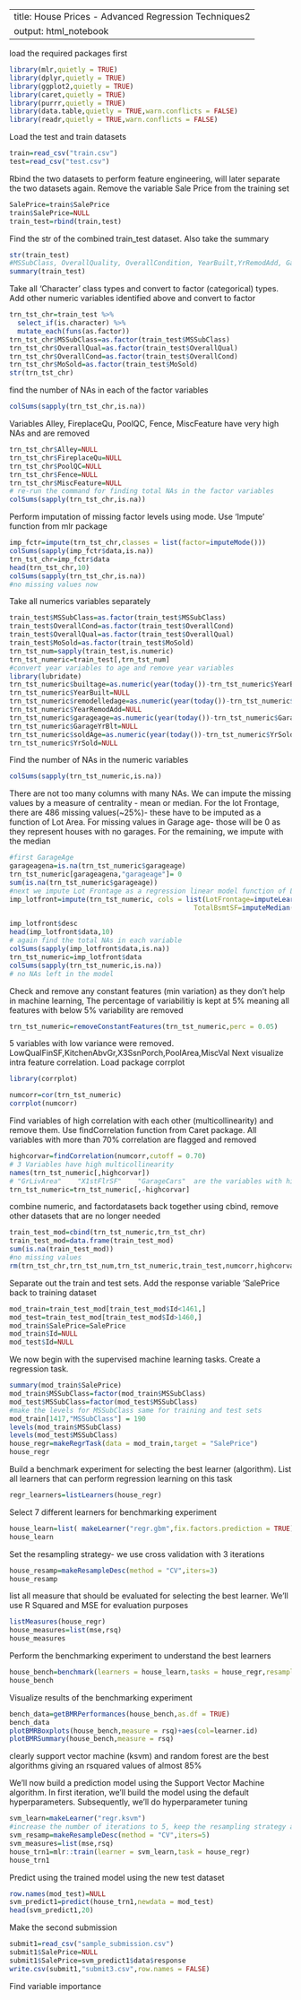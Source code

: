 
---
title: House Prices - Advanced Regression Techniques2
output: html_notebook
---

load the required packages first

```r
library(mlr,quietly = TRUE)
library(dplyr,quietly = TRUE)
library(ggplot2,quietly = TRUE)
library(caret,quietly = TRUE)
library(purrr,quietly = TRUE)
library(data.table,quietly = TRUE,warn.conflicts = FALSE)
library(readr,quietly = TRUE,warn.conflicts = FALSE)
```

Load the test and train datasets

```r
train=read_csv("train.csv")
test=read_csv("test.csv")
```

Rbind the two datasets to perform feature engineering, will later separate the two datasets again. Remove the variable Sale Price from the training set

```r
SalePrice=train$SalePrice
train$SalePrice=NULL
train_test=rbind(train,test)
```

Find the str of the combined train_test dataset. Also take the summary

```r
str(train_test)
#MSSubClass, OverallQuality, OverallCondition, YearBuilt,YrRemodAdd, GarageYrBlt, MoSold, YrSold are numeric variables that must be converted to factor
summary(train_test)
```

Take all 'Character' class types and convert to factor (categorical) types. Add other numeric variables identified above and convert to factor

```r
trn_tst_chr=train_test %>% 
  select_if(is.character) %>% 
  mutate_each(funs(as.factor))
trn_tst_chr$MSSubClass=as.factor(train_test$MSSubClass)
trn_tst_chr$OverallQual=as.factor(train_test$OverallQual)
trn_tst_chr$OverallCond=as.factor(train_test$OverallCond)
trn_tst_chr$MoSold=as.factor(train_test$MoSold)
str(trn_tst_chr)
```

find the number of NAs in each of the factor variables

```r
colSums(sapply(trn_tst_chr,is.na))
```

Variables Alley, FireplaceQu, PoolQC, Fence, MiscFeature have very high NAs and are removed

```r
trn_tst_chr$Alley=NULL
trn_tst_chr$FireplaceQu=NULL
trn_tst_chr$PoolQC=NULL
trn_tst_chr$Fence=NULL
trn_tst_chr$MiscFeature=NULL
# re-run the command for finding total NAs in the factor variables
colSums(sapply(trn_tst_chr,is.na))
```

Perform imputation of missing factor levels using mode. Use 'Impute' function from mlr package 

```r
imp_fctr=impute(trn_tst_chr,classes = list(factor=imputeMode()))
colSums(sapply(imp_fctr$data,is.na))
trn_tst_chr=imp_fctr$data
head(trn_tst_chr,10)
colSums(sapply(trn_tst_chr,is.na))
#no missing values now
```

Take all numerics variables separately 

```r
train_test$MSSubClass=as.factor(train_test$MSSubClass)
train_test$OverallCond=as.factor(train_test$OverallCond)
train_test$OverallQual=as.factor(train_test$OverallQual)
train_test$MoSold=as.factor(train_test$MoSold)
trn_tst_num=sapply(train_test,is.numeric)
trn_tst_numeric=train_test[,trn_tst_num]
#convert year variables to age and remove year variables
library(lubridate)
trn_tst_numeric$builtage=as.numeric(year(today())-trn_tst_numeric$YearBuilt)
trn_tst_numeric$YearBuilt=NULL
trn_tst_numeric$remodelledage=as.numeric(year(today())-trn_tst_numeric$YearRemodAdd)
trn_tst_numeric$YearRemodAdd=NULL
trn_tst_numeric$garageage=as.numeric(year(today())-trn_tst_numeric$GarageYrBlt)
trn_tst_numeric$GarageYrBlt=NULL
trn_tst_numeric$soldAge=as.numeric(year(today())-trn_tst_numeric$YrSold)
trn_tst_numeric$YrSold=NULL
```

Find the number of NAs in the numeric variables

```r
colSums(sapply(trn_tst_numeric,is.na))
```

There are not too many columns with many NAs. We can impute the missing values by a measure of centrality - mean or median. For the lot Frontage, there are 486 missing values(~25%)- these have to be imputed as a function of Lot Area. For missing values in Garage age- those will be 0 as they represent houses with no garages. For the remaining, we impute with the median

```r
#first GarageAge
garageagena=is.na(trn_tst_numeric$garageage)
trn_tst_numeric[garageagena,"garageage"]= 0
sum(is.na(trn_tst_numeric$garageage))
#next we impute Lot Frontage as a regression linear model function of Lot Area
imp_lotfront=impute(trn_tst_numeric, cols = list(LotFrontage=imputeLearner(makeLearner("regr.ksvm"),features = "LotArea"),MasVnrArea=imputeMedian(),BsmtFinSF1=imputeMedian(),BsmtFinSF2=imputeMedian(),BsmtUnfSF=imputeMedian(),
                                              TotalBsmtSF=imputeMedian(),BsmtFullBath=imputeMedian(),BsmtHalfBath=imputeMedian(),GarageCars=imputeMedian(),GarageArea=imputeMedian()))

imp_lotfront$desc
head(imp_lotfront$data,10)
# again find the total NAs in each variable
colSums(sapply(imp_lotfront$data,is.na))
trn_tst_numeric=imp_lotfront$data
colSums(sapply(trn_tst_numeric,is.na))
# no NAs left in the model
```


Check and remove any constant features (min variation) as they don't help in machine learning, The percentage of variabilitiy is kept at 5% meaning all features with below 5% variability are removed

```r
trn_tst_numeric=removeConstantFeatures(trn_tst_numeric,perc = 0.05)

```

5 variables with low variance were removed. 
LowQualFinSF,KitchenAbvGr,X3SsnPorch,PoolArea,MiscVal
Next visualize intra feature correlation. Load package corrplot

```r
library(corrplot)

numcorr=cor(trn_tst_numeric)
corrplot(numcorr)
```

Find variables of high correlation with each other (multicollinearity) and remove them. Use findCorrelation function from Caret package. All variables with more than 70% correlation are flagged and removed

```r
highcorvar=findCorrelation(numcorr,cutoff = 0.70)
# 3 Variables have high multicollinearity
names(trn_tst_numeric[,highcorvar])
# "GrLivArea"    "X1stFlrSF"    "GarageCars"  are the variables with high multicollinearity
trn_tst_numeric=trn_tst_numeric[,-highcorvar]
```

combine numeric, and factordatasets back together using cbind, remove other datasets that are no longer needed

```r
train_test_mod=cbind(trn_tst_numeric,trn_tst_chr)
train_test_mod=data.frame(train_test_mod)
sum(is.na(train_test_mod))
#no missing values
rm(trn_tst_chr,trn_tst_num,trn_tst_numeric,train_test,numcorr,highcorvar,imp_fctr,imp_num,YearBuilt)

```

Separate out the train and test sets. Add the response variable 'SalePrice back to training dataset

```r
mod_train=train_test_mod[train_test_mod$Id<1461,]
mod_test=train_test_mod[train_test_mod$Id>1460,]
mod_train$SalePrice=SalePrice
mod_train$Id=NULL
mod_test$Id=NULL
```

We now begin with the supervised machine learning tasks. Create a regression task.

```r
summary(mod_train$SalePrice)
mod_train$MSSubClass=factor(mod_train$MSSubClass)
mod_test$MSSubClass=factor(mod_test$MSSubClass)
#make the levels for MSSubClass same for training and test sets
mod_train[1417,"MSSubClass"] = 190
levels(mod_train$MSSubClass)
levels(mod_test$MSSubClass)
house_regr=makeRegrTask(data = mod_train,target = "SalePrice")
house_regr
```

Build a benchmark experiment for selecting the best learner (algorithm). List all learners that can perform regression learning on this task

```r
regr_learners=listLearners(house_regr)
```

Select 7 different learners for benchmarking experiment

```r
house_learn=list( makeLearner("regr.gbm",fix.factors.prediction = TRUE),makeLearner("regr.rpart",fix.factors.prediction = TRUE),makeLearner("regr.randomForest",fix.factors.prediction = TRUE), makeLearner("regr.ksvm",fix.factors.prediction = TRUE), makeLearner("regr.nnet",fix.factors.prediction = TRUE))
house_learn
```

Set the resampling strategy- we use cross validation with 3 iterations

```r
house_resamp=makeResampleDesc(method = "CV",iters=3)
house_resamp
```

list all measure that should be evaluated for selecting the best learner. We'll use R Squared and MSE for evaluation purposes

```r
listMeasures(house_regr)
house_measures=list(mse,rsq)
house_measures
```

Perform the benchmarking experiment to understand the best learners

```r
house_bench=benchmark(learners = house_learn,tasks = house_regr,resamplings = house_resamp,measures = house_measures)
house_bench
```

Visualize results of the benchmarking experiment

```r
bench_data=getBMRPerformances(house_bench,as.df = TRUE)
bench_data
plotBMRBoxplots(house_bench,measure = rsq)+aes(col=learner.id)
plotBMRSummary(house_bench,measure = rsq)
```

clearly support vector machine (ksvm) and random forest are the best algorithms giving an rsquared values of almost 85%

We'll now build a prediction model using the Support Vector Machine  algorithm. In first iteration, we'll build the model using the default hyperparameters. Subsequently, we'll do hyperparameter tuning

```r

svm_learn=makeLearner("regr.ksvm")
#increase the number of iterations to 5, keep the resampling strategy as cross validation
svm_resamp=makeResampleDesc(method = "CV",iters=5)
svm_measures=list(mse,rsq)
house_trn1=mlr::train(learner = svm_learn,task = house_regr)
house_trn1
```

Predict using the trained model using the new test dataset

```r
row.names(mod_test)=NULL
svm_predict1=predict(house_trn1,newdata = mod_test)
head(svm_predict1,20)
```

Make the second submission

```r
submit1=read_csv("sample_submission.csv")
submit1$SalePrice=NULL
submit1$SalePrice=svm_predict1$data$response
write.csv(submit1,"submit3.csv",row.names = FALSE)
```

Find variable importance





